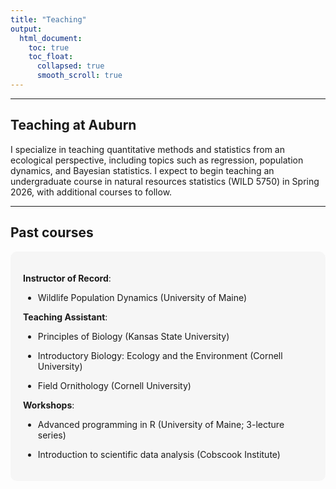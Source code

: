 ```yaml
---
title: "Teaching"
output:
  html_document:
    toc: true
    toc_float:
      collapsed: true
      smooth_scroll: true
---
```

<hr />

## Teaching at Auburn

I specialize in teaching quantitative methods and statistics from an ecological perspective, including topics such as regression, population dynamics, and Bayesian statistics. I expect to begin teaching an undergraduate course in natural resources statistics (WILD 5750) in Spring 2026, with additional courses to follow.

<hr />

## Past courses

<div style="background-color: #F6F6F6; border-radius: 10px; padding: 20px;">

**Instructor of Record**:

- Wildlife Population Dynamics (University of Maine)

**Teaching Assistant**:

- Principles of Biology (Kansas State University)

- Introductory Biology: Ecology and the Environment (Cornell University)

- Field Ornithology (Cornell University)

**Workshops**:

- Advanced programming in R (University of Maine; 3-lecture series)

- Introduction to scientific data analysis (Cobscook Institute)

</div>
